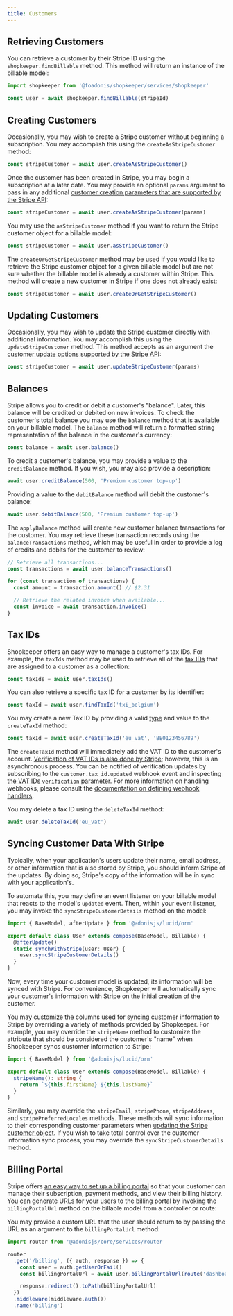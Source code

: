```yaml
---
title: Customers
---
```


## Retrieving Customers

You can retrieve a customer by their Stripe ID using the `shopkeeper.findBillable` method. This method will return an instance of the billable model:

```ts
import shopkeeper from '@foadonis/shopkeeper/services/shopkeeper'

const user = await shopkeeper.findBillable(stripeId)
```

## Creating Customers

Occasionally, you may wish to create a Stripe customer without beginning a subscription. You may accomplish this using the `createAsStripeCustomer` method:

```ts
const stripeCustomer = await user.createAsStripeCustomer()
```

Once the customer has been created in Stripe, you may begin a subscription at a later date. You may provide an optional `params` argument to pass in any additional [customer creation parameters that are supported by the Stripe API](https://stripe.com/docs/api/customers/create):

```ts
const stripeCustomer = await user.createAsStripeCustomer(params)
```

You may use the `asStripeCustomer` method if you want to return the Stripe customer object for a billable model:

```ts
const stripeCustomer = await user.asStripeCustomer()
```

The `createOrGetStripeCustomer` method may be used if you would like to retrieve the Stripe customer object for a given billable model but are not sure whether the billable model is already a customer within Stripe. This method will create a new customer in Stripe if one does not already exist:

```ts
const stripeCustomer = await user.createOrGetStripeCustomer()
```

## Updating Customers

Occasionally, you may wish to update the Stripe customer directly with additional information. You may accomplish this using the `updateStripeCustomer` method. This method accepts as an argument the [customer update options supported by the Stripe API](https://stripe.com/docs/api/customers/update):

```ts
const stripeCustomer = await user.updateStripeCustomer(params)
```

## Balances

Stripe allows you to credit or debit a customer's "balance". Later, this balance will be credited or debited on new invoices. To check the customer's total balance you may use the `balance` method that is available on your billable model. The `balance` method will return a formatted string representation of the balance in the customer's currency:

```ts
const balance = await user.balance()
```

To credit a customer's balance, you may provide a value to the `creditBalance` method. If you wish, you may also provide a description:

```ts
await user.creditBalance(500, 'Premium customer top-up')
```

Providing a value to the `debitBalance` method will debit the customer's balance:

```ts
await user.debitBalance(500, 'Premium customer top-up')
```

The `applyBalance` method will create new customer balance transactions for the customer. You may retrieve these transaction records using the `balanceTransactions` method, which may be useful in order to provide a log of credits and debits for the customer to review:

```ts
// Retrieve all transactions...
const transactions = await user.balanceTransactions()

for (const transaction of transactions) {
  const amount = transaction.amount() // $2.31

  // Retrieve the related invoice when available...
  const invoice = await transaction.invoice()
}
```

## Tax IDs

Shopkeeper offers an easy way to manage a customer's tax IDs. For example, the `taxIds` method may be used to retrieve all of the [tax IDs](https://stripe.com/docs/api/customer_tax_ids/object) that are assigned to a customer as a collection:

```ts
const taxIds = await user.taxIds()
```

You can also retrieve a specific tax ID for a customer by its identifier:

```ts
const taxId = await user.findTaxId('txi_belgium')
```

You may create a new Tax ID by providing a valid [type](https://stripe.com/docs/api/customer_tax_ids/object#tax_id_object-type) and value to the `createTaxId` method:

```ts
const taxId = await user.createTaxId('eu_vat', 'BE0123456789')
```

The `createTaxId` method will immediately add the VAT ID to the customer's account. [Verification of VAT IDs is also done by Stripe](https://stripe.com/docs/invoicing/customer/tax-ids#validation); however, this is an asynchronous process. You can be notified of verification updates by subscribing to the `customer.tax_id.updated` webhook event and inspecting [the VAT IDs `verification` parameter](https://stripe.com/docs/api/customer_tax_ids/object#tax_id_object-verification). For more information on handling webhooks, please consult the [documentation on defining webhook handlers](./webhooks).

You may delete a tax ID using the `deleteTaxId` method:

```ts
await user.deleteTaxId('eu_vat')
```

## Syncing Customer Data With Stripe

Typically, when your application's users update their name, email address, or other information that is also stored by Stripe, you should inform Stripe of the updates. By doing so, Stripe's copy of the information will be in sync with your application's.

To automate this, you may define an event listener on your billable model that reacts to the model's `updated` event. Then, within your event listener, you may invoke the `syncStripeCustomerDetails` method on the model:

```ts title="app/models/user.ts"
import { BaseModel, afterUpdate } from '@adonisjs/lucid/orm'

export default class User extends compose(BaseModel, Billable) {
  @afterUpdate()
  static synchWithStripe(user: User) {
    user.syncStripeCustomerDetails()
  }
}
```

Now, every time your customer model is updated, its information will be synced with Stripe. For convenience, Shopkeeper will automatically sync your customer's information with Stripe on the initial creation of the customer.

You may customize the columns used for syncing customer information to Stripe by overriding a variety of methods provided by Shopkeeper. For example, you may override the `stripeName` method to customize the attribute that should be considered the customer's "name" when Shopkeeper syncs customer information to Stripe:

```ts title="app/models/user.ts"
import { BaseModel } from '@adonisjs/lucid/orm'

export default class User extends compose(BaseModel, Billable) {
  stripeName(): string {
    return `${this.firstName} ${this.lastName}`
  }
}
```

Similarly, you may override the `stripeEmail`, `stripePhone`, `stripeAddress`, and `stripePreferredLocales` methods. These methods will sync information to their corresponding customer parameters when [updating the Stripe customer object](https://stripe.com/docs/api/customers/update). If you wish to take total control over the customer information sync process, you may override the `syncStripeCustomerDetails` method.

## Billing Portal

Stripe offers [an easy way to set up a billing portal](https://stripe.com/docs/billing/subscriptions/customer-portal) so that your customer can manage their subscription, payment methods, and view their billing history. You can generate URLs for your users to the billing portal by invoking the `billingPortalUrl` method on the billable model from a controller or route:

You may provide a custom URL that the user should return to by passing the URL as an argument to the `billingPortalUrl` method:

```ts title="start/routes.ts"
import router from '@adonisjs/core/services/router'

router
  .get('/billing', ({ auth, response }) => {
    const user = auth.getUserOrFail()
    const billingPortalUrl = await user.billingPortalUrl(route('dashboard'))

    response.redirect().toPath(billingPortalUrl)
  })
  .middleware(middleware.auth())
  .name('billing')
```
